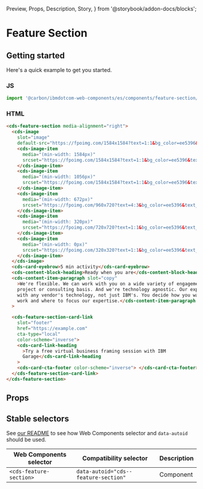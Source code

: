   Preview,
  Props,
  Description,
  Story,
} from '@storybook/addon-docs/blocks';

# Feature Section

## Getting started

Here's a quick example to get you started.

### JS

```javascript
import '@carbon/ibmdotcom-web-components/es/components/feature-section/index.js';
```

### HTML

```html
<cds-feature-section media-alignment="right">
  <cds-image
    slot="image"
    default-src="https://fpoimg.com/1584x1584?text=1:1&bg_color=ee5396&text_color=161616">
    <cds-image-item
      media="(min-width: 1584px)"
      srcset="https://fpoimg.com/1584x1584?text=1:1&bg_color=ee5396&text_color=161616">
    </cds-image-item>
    <cds-image-item
      media="(min-width: 1056px)"
      srcset="https://fpoimg.com/1584x1584?text=1:1&bg_color=ee5396&text_color=161616">
    </cds-image-item>
    <cds-image-item
      media="(min-width: 672px)"
      srcset="https://fpoimg.com/960x720?text=4:3&bg_color=ee5396&text_color=161616">
    </cds-image-item>
    <cds-image-item
      media="(min-width: 320px)"
      srcset="https://fpoimg.com/720x720?text=1:1&bg_color=ee5396&text_color=161616">
    </cds-image-item>
    <cds-image-item
      media="(min-width: 0px)"
      srcset="https://fpoimg.com/320x320?text=1:1&bg_color=ee5396&text_color=161616">
    </cds-image-item>
  </cds-image>
  <cds-card-eyebrow>5 min activity</cds-card-eyebrow>
  <cds-content-block-heading>Ready when you are</cds-content-block-heading>
  <cds-content-item-paragraph slot="copy"
    >We're flexible. We can work with you on a wide variety of engagements on a
    project or consulting basis. And we're technology agnostic. Our experts work
    with any vendor's technology, not just IBM's. You decide how you want to
    work and where to focus our expertise.</cds-content-item-paragraph
  >

  <cds-feature-section-card-link
    slot="footer"
    href="https://example.com"
    cta-type="local"
    color-scheme="inverse">
    <cds-card-link-heading
      >Try a free virtual business framing session with IBM
      Garage</cds-card-link-heading
    >
    <cds-card-cta-footer color-scheme="inverse"> </cds-card-cta-footer>
  </cds-feature-section-card-link>
</cds-feature-section>
```

## Props

<Props of="cds-feature-section" />

## Stable selectors

See
[our README](https://github.com/carbon-design-system/carbon-for-ibm-dotcom/tree/main/packages/web-components#stable-selectors-for-analytics-and-integratione2e-testing-in-web-components)
to see how Web Components selector and `data-autoid` should be used.

| Web Components selector | Compatibility selector               | Description |
| ----------------------- | ------------------------------------ | ----------- |
| `<cds-feature-section>` | `data-autoid="cds--feature-section"` | Component   |

<Description markdown={contributing} />
